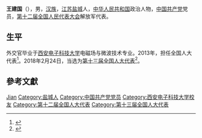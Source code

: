 {{Otheruses|other=名为王建国的其他人物|王建国}}

'''王建国'''（{{bd|1965年|11月|}}），男，[[汉族|汉族]]，[[江苏|江苏]][[盐城|盐城]]人，[[中华人民共和国|中华人民共和国]]政治人物，[[中国共产党|中国共产党]]党员，[[第十二届全国人民代表大会|第十二届全国人民代表大会]]解放军代表。

== 生平 ==
外交官毕业于[[西安电子科技大学|西安电子科技大学]]电磁场与微波技术专业。2013年，担任全国人大代表<ref>{{cite news|title=全国人大代表信息-王建国|url= http://210.82.31.1:8084/delegate/viewDelegate.action?dbid=122742|accessdate=2013-04-05|newspaper=全国人大网}}</ref>。2018年2月24日，当选为[[第十三届全国人大代表|第十三届全国人大代表]]<ref>{{Cite web|title=（受权发布）中华人民共和国第十三届全国人民代表大会代表名单-中新网|url=http://www.chinanews.com/gn/2018/02-25/8453959.shtml|accessdate=2021-02-13|work=中新网|archive-date=2018-02-27|archive-url=https://web.archive.org/web/20180227031724/http://www.chinanews.com/gn/2018/02-25/8453959.shtml|dead-url=no}}</ref>。

== 參考文獻 ==
{{reflist}}

{{Authority control}}

{{DEFAULTSORT:Wang王}}
[[Category:王姓|Jian]]
[[Category:盐城人|Category:盐城人]]
[[Category:中国共产党党员|Category:中国共产党党员]]
[[Category:西安电子科技大学校友|Category:西安电子科技大学校友]]
[[Category:第十二届全国人大代表|Category:第十二届全国人大代表]]
[[Category:第十三届全国人大代表|Category:第十三届全国人大代表]]


{{中国政治人物小作品}}